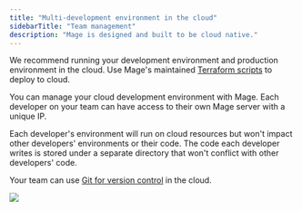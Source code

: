 ```yaml
---
title: "Multi-development environment in the cloud"
sidebarTitle: "Team management"
description: "Mage is designed and built to be cloud native."
---
```


We recommend running your development environment and production environment in
the cloud. Use Mage's maintained [Terraform scripts](https://github.com/mage-ai/mage-ai-terraform-templates)
to deploy to cloud.

You can manage your cloud development environment with Mage. Each developer on
your team can have access to their own Mage server with a unique IP.

Each developer's environment will run on cloud resources but won't impact other
developers' environments or their code. The code each developer writes is stored
under a separate directory that won't conflict with other developers' code.

Your team can use [Git for version control](/developing-in-the-cloud/setting-up-git) in the cloud.

<img src="https://github.com/mage-ai/assets/blob/main/multi-dev-cloud-env.jpg?raw=true" />
